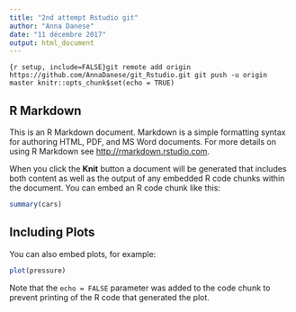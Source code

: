 ```yaml
---
title: "2nd attempt Rstudio git"
author: "Anna Danese"
date: "11 décembre 2017"
output: html_document
---
```


```{r setup, include=FALSE}git remote add origin https://github.com/AnnaDanese/git_Rstudio.git
git push -u origin master
knitr::opts_chunk$set(echo = TRUE)
```

## R Markdown

This is an R Markdown document. Markdown is a simple formatting syntax for authoring HTML, PDF, and MS Word documents. For more details on using R Markdown see <http://rmarkdown.rstudio.com>.

When you click the **Knit** button a document will be generated that includes both content as well as the output of any embedded R code chunks within the document. You can embed an R code chunk like this:

```r
summary(cars)
```

## Including Plots

You can also embed plots, for example:

```r
plot(pressure)
```

Note that the `echo = FALSE` parameter was added to the code chunk to prevent printing of the R code that generated the plot.
